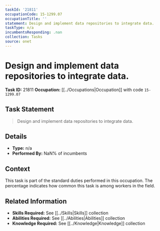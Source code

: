 ```yaml
---
taskId: '21811'
occupationCode: 15-1299.07
occupationTitle: ''
statement: Design and implement data repositories to integrate data.
taskType: n/a
incumbentsResponding: .nan
collection: Tasks
source: onet
---
```

# Design and implement data repositories to integrate data.

**Task ID:** 21811
**Occupation:** [[../Occupations|Occupation]] with code `15-1299.07`

## Task Statement

> Design and implement data repositories to integrate data.

## Details

- **Type:** n/a
- **Performed By:** NaN% of incumbents

## Context

This task is part of the standard duties performed in this occupation. The percentage indicates how common this task is among workers in the field.

## Related Information

- **Skills Required:** See [[../Skills|Skills]] collection
- **Abilities Required:** See [[../Abilities|Abilities]] collection
- **Knowledge Required:** See [[../Knowledge|Knowledge]] collection
